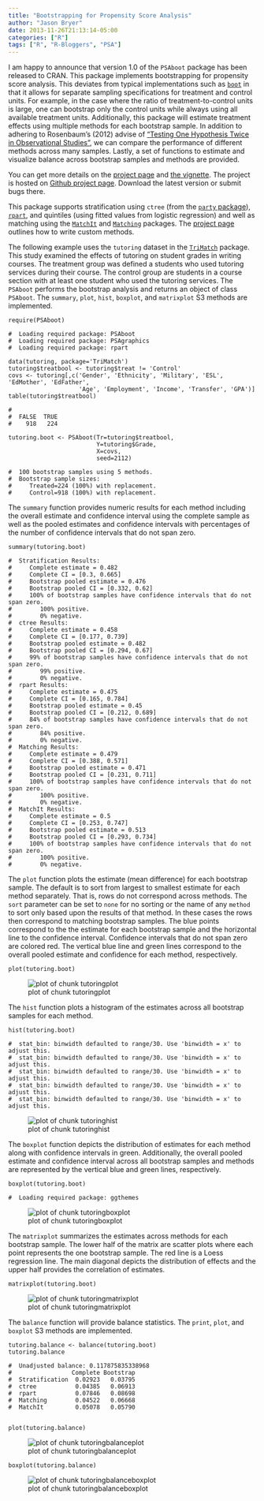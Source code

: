 ```yaml
---
title: "Bootstrapping for Propensity Score Analysis"
author: "Jason Bryer"
date: 2013-11-26T21:13:14-05:00
categories: ["R"]
tags: ["R", "R-Bloggers", "PSA"]
---
```


I am happy to announce that version 1.0 of the `PSAboot` package has been released to CRAN. This package implements bootstrapping for propensity score analysis. This deviates from typical implementations such as [`boot`](http://cran.r-project.org/web/packages/boot/index.html) in that it allows for separate sampling specifications for treatment and control units. For example, in the case where the ratio of treatment-to-control units is large, one can bootstrap only the control units while always using all available treatment units. Additionally, this package will estimate treatment effects using multiple methods for each bootstrap sample. In addition to adhering to Rosenbaum's (2012) advise of ["Testing One Hypothesis Twice in Observational Studies"](http://biomet.oxfordjournals.org/content/99/4/763.abstract), we can compare the performance of different methods across many samples. Lastly, a set of functions to estimate and visualize balance across bootstrap samples and methods are provided.

You can get more details on the [project page](/PSAboot) and [the vignette](). The project is hosted on [Github project page](http://github.com/jbryer/PSAboot). Download the latest version or submit bugs there.

This package supports stratification using `ctree` (from the [`party` package](http://cran.r-project.org/web/packages/party/index.html)), [`rpart`](http://cran.r-project.org/web/packages/rpart/index.html), and quintiles (using fitted values from logistic regression) and well as matching using the [`MatchIt`](http://cran.r-project.org/web/packages/MatchIt/index.html) and [`Matching`](http://cran.r-project.org/web/packages/Matching/index.html) packages. The [project page](/PSAboot) outlines how to write custom methods.

The following example uses the `tutoring` dataset in the [`TriMatch`](/TriMatch) package. This study examined the effects of tutoring on student grades in writing courses. The treatment group was defined a students who used tutoring services during their course. The control group are students in a course section with at least one student who used the tutoring services. The `PSAboot` performs the bootstrap analysis and returns an object of class `PSAboot`. The `summary`, `plot`, `hist`, `boxplot`, and `matrixplot` S3 methods are implemented.


    require(PSAboot)

    #  Loading required package: PSAboot
    #  Loading required package: PSAgraphics
    #  Loading required package: rpart

    data(tutoring, package='TriMatch')
    tutoring$treatbool <- tutoring$treat != 'Control'
    covs <- tutoring[,c('Gender', 'Ethnicity', 'Military', 'ESL', 'EdMother', 'EdFather',
    					'Age', 'Employment', 'Income', 'Transfer', 'GPA')]
    table(tutoring$treatbool)

    #
    #  FALSE  TRUE
    #    918   224

    tutoring.boot <- PSAboot(Tr=tutoring$treatbool,
    						 Y=tutoring$Grade,
    						 X=covs,
    						 seed=2112)

    #  100 bootstrap samples using 5 methods.
    #  Bootstrap sample sizes:
    #     Treated=224 (100%) with replacement.
    #     Control=918 (100%) with replacement.

The `summary` function provides numeric results for each method including the overall estimate and confidence interval using the complete sample as well as the pooled estimates and confidence intervals with percentages of the number of confidence intervals that do not span zero.


    summary(tutoring.boot)

    #  Stratification Results:
    #     Complete estimate = 0.482
    #     Complete CI = [0.3, 0.665]
    #     Bootstrap pooled estimate = 0.476
    #     Bootstrap pooled CI = [0.332, 0.62]
    #     100% of bootstrap samples have confidence intervals that do not span zero.
    #        100% positive.
    #        0% negative.
    #  ctree Results:
    #     Complete estimate = 0.458
    #     Complete CI = [0.177, 0.739]
    #     Bootstrap pooled estimate = 0.482
    #     Bootstrap pooled CI = [0.294, 0.67]
    #     99% of bootstrap samples have confidence intervals that do not span zero.
    #        99% positive.
    #        0% negative.
    #  rpart Results:
    #     Complete estimate = 0.475
    #     Complete CI = [0.165, 0.784]
    #     Bootstrap pooled estimate = 0.45
    #     Bootstrap pooled CI = [0.212, 0.689]
    #     84% of bootstrap samples have confidence intervals that do not span zero.
    #        84% positive.
    #        0% negative.
    #  Matching Results:
    #     Complete estimate = 0.479
    #     Complete CI = [0.388, 0.571]
    #     Bootstrap pooled estimate = 0.471
    #     Bootstrap pooled CI = [0.231, 0.711]
    #     100% of bootstrap samples have confidence intervals that do not span zero.
    #        100% positive.
    #        0% negative.
    #  MatchIt Results:
    #     Complete estimate = 0.5
    #     Complete CI = [0.253, 0.747]
    #     Bootstrap pooled estimate = 0.513
    #     Bootstrap pooled CI = [0.293, 0.734]
    #     100% of bootstrap samples have confidence intervals that do not span zero.
    #        100% positive.
    #        0% negative.

The `plot` function plots the estimate (mean difference) for each bootstrap sample. The default is to sort from largest to smallest estimate for each method separately. That is, rows do not correspond across methods. The `sort` parameter can be set to `none` for no sorting or the name of any `method` to sort only based upon the results of that method. In these cases the rows then correspond to matching bootstrap samples. The blue points correspond to the the estimate for each bootstrap sample and the horizontal line to the confidence interval. Confidence intervals that do not span zero are colored red. The vertical blue line and green lines correspond to the overall pooled estimate and confidence for each method, respectively.


    plot(tutoring.boot)

![plot of chunk tutoringplot](/images/figure/tutoringplot.png)

The `hist` function plots a histogram of the estimates across all bootstrap samples for each method.


    hist(tutoring.boot)

    #  stat_bin: binwidth defaulted to range/30. Use 'binwidth = x' to adjust this.
    #  stat_bin: binwidth defaulted to range/30. Use 'binwidth = x' to adjust this.
    #  stat_bin: binwidth defaulted to range/30. Use 'binwidth = x' to adjust this.
    #  stat_bin: binwidth defaulted to range/30. Use 'binwidth = x' to adjust this.
    #  stat_bin: binwidth defaulted to range/30. Use 'binwidth = x' to adjust this.

![plot of chunk tutoringhist](/images/figure/tutoringhist.png)

The `boxplot` function depicts the distribution of estimates for each method along with confidence intervals in green. Additionally, the overall pooled estimate and confidence interval across all bootstrap samples and methods are represented by the vertical blue and green lines, respectively.


    boxplot(tutoring.boot)

    #  Loading required package: ggthemes

![plot of chunk tutoringboxplot](/images/figure/tutoringboxplot.png)

The `matrixplot` summarizes the estimates across methods for each bootstrap sample. The lower half of the matrix are scatter plots where each point represents the one bootstrap sample. The red line is a Loess regression line. The main diagonal depicts the distribution of effects and the upper half provides the correlation of estimates.


    matrixplot(tutoring.boot)

![plot of chunk tutoringmatrixplot](/images/figure/tutoringmatrixplot.png)

The `balance` function will provide balance statistics. The `print`, `plot`, and `boxplot` S3 methods are implemented.


    tutoring.balance <- balance(tutoring.boot)
    tutoring.balance

    #  Unadjusted balance: 0.117875835338968
    #                 Complete Bootstrap
    #  Stratification  0.02923   0.03795
    #  ctree           0.04385   0.06913
    #  rpart           0.07846   0.08698
    #  Matching        0.04522   0.06668
    #  MatchIt         0.05078   0.05790


    plot(tutoring.balance)

![plot of chunk tutoringbalanceplot](/images/figure/tutoringbalanceplot.png)


    boxplot(tutoring.balance)

![plot of chunk tutoringbalanceboxplot](/images/figure/tutoringbalanceboxplot.png)


